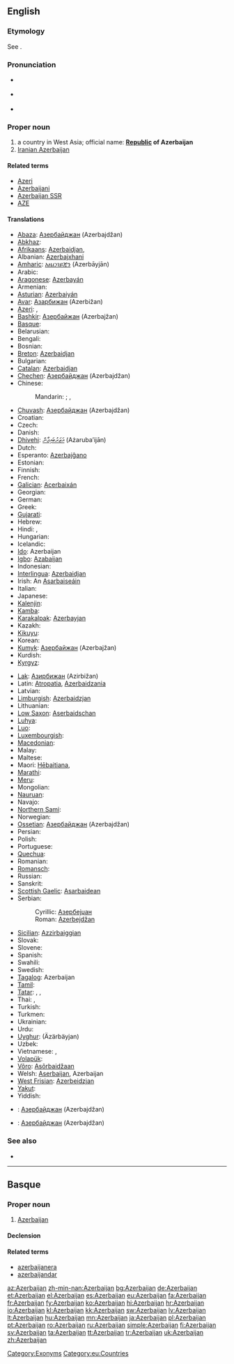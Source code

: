 ==English==
{{wikipedia}}

===Etymology===
See {{etyl|grc|-}} {{term|Ἀτροπατηνή||tr=Atropatēnē|lang=grc}}.

===Pronunciation===
* {{a|UK}} {{IPA|/ˌæz.ə.baɪˈdʒɑːn/}}
* {{a|UK}} {{IPA|/ˌæz.ɚ.baɪˈʒɑːn/}}
* {{audio|en-us-Azerbaijan.ogg|Audio (US)}}

===Proper noun===
{{en-proper noun}}

# a country in West Asia; official name: '''[[republic|Republic]] of Azerbaijan'''
# [[Iranian Azerbaijan]]

====Related terms====
* [[Azeri]]
* [[Azerbaijani]]
* [[Azerbaijan SSR]]
* [[AZE]]

====Translations====
{{trans-top|country in Eastern Europe}}
* [[Abaza]]: [[Азербайджан]] (Azerbajdžan)
* [[Abkhaz]]: {{t|ab|Азербаиџьан|tr=Azerbaiǰ’an|sc=Cyrl}}
* [[Afrikaans]]: [[Azerbaidjan]], {{t|af|Azerbeidjan}}
* Albanian: [[Azerbajxhani]]
* [[Amharic]]: [[አዜርባይጃን]] (Azerbāyjān)
* Arabic: {{t|ar|أذربيجان|m|tr='adharbayjaan}}
* [[Aragonese]]: [[Azerbayán]] {{m}}
* Armenian: {{t-|hy|Ադրբեջան|tr=Adrbeǰan}}
* [[Asturian]]: [[Azerbaiyán]] {{m}}
* [[Avar]]: [[Азарбижан]] (Azerbižan)
* [[Azeri]]: {{t+|az|Azərbaycan|xs=Azeri}},  {{t-|az|Азәрбајҹан|sc=Cyrl|xs=Azeri}}
* [[Bashkir]]: [[Азербайжан]] (Azerbajžan)
* [[Basque]]: {{t|eu|Azerbaijan}}
* Belarusian: {{t|be|Азэрбайджан|m|tr=Azerbajdžán|xs=Belarusian}}
* Bengali: {{t|bn|আজারবাইজান|tr=Ājārbāijān|sc=Beng|xs=Bengali}}
* Bosnian: {{t-|bs|Azerbejdžan|m}}
* [[Breton]]: [[Azerbaidjan]]
* Bulgarian: {{t+|bg|Азербайджан|m|tr=Azerbajdžán}}
* [[Catalan]]: [[Azerbaidjan]] {{m}}
* [[Chechen]]: [[Азербайджан]] (Azerbajdžan)
* Chinese:
*: Mandarin: {{t-|cmn|阿塞拜疆|tr=Āsāibàijiāng|sc=Hani}}; {{t|cmn|亞塞拜然|sc=Hani}},  {{t|cmn|亚塞拜然|tr=Yàsàibàirán|sc=Hani}} {{qualifier|Taiwan}}
* [[Chuvash]]: [[Азербайджан]] (Azerbajdžan)
* Croatian: {{t+|hr|Azerbajdžan}}
* Czech: {{t+|cs|Ázerbájdžán|m}}
* Danish: {{t-|da|Aserbajdsjan}}
* [[Dhivehi]]: [[އަޒަރުބައިޖާން]] (Ażaruba’ijān)
* Dutch: {{t+|nl|Azerbeidzjan}}
* Esperanto: [[Azerbajĝano]]
* Estonian: {{t+|et|Aserbaidžaan}}
* Finnish: {{t+|fi|Azerbaidžan}}
* French: {{t+|fr|Azerbaïdjan|m}}
* [[Galician]]: [[Acerbaixán]] {{m}}
* Georgian: {{t|ka|აზერბაიჯანი|tr=Azerbaijani|sc=Geor|xs=Georgian}}
* German: {{t+|de|Aserbaidschan|n}}
* Greek: {{t+|el|Αζερμπαϊτζάν|n|tr=Azerbaïtzán}}
* [[Gujarati]]: {{t|gu|અજરબેયજાન |tr=Ajarbēyjān|sc=Gujr|xs=Gujarati}}
* Hebrew: {{t|he|אזרבייג׳ן|tr=Azerbayján}}
* Hindi: {{t+|hi|अज़रबैजान|tr=Azarbējān|xs=Hindi}}, {{t-|hi|आज़र्बैजान|tr=Āzarbaijān|xs=Hindi}}
* Hungarian: {{t+|hu|Azerbajdzsán}}
* Icelandic: {{t+|is|Aserbaídsjan}}
* [[Ido]]: Azerbaijan
* [[Igbo]]: [[Azabaijan]]
* Indonesian: {{t-|id|Azerbaijan|xs=Indonesian}}
* [[Interlingua]]: [[Azerbaidjan]]
* Irish: An [[Asarbaiseáin]]
* Italian: {{t-|it|Azerbaigian|m}}
* Japanese: {{t-|ja|アゼルバイジャン|tr=Azerubaijan}}
* [[Kalenjin]]: {{tø|kln|Azabajan}}
* [[Kamba]]: {{tø|kam|Azabajani}}
* [[Karakalpak]]: [[Azerbayjan]]
* Kazakh: {{t|kk|Әзірбайжан|tr=Æzirbajžan|sc=Cyrl|xs=Kazakh}}
* [[Kikuyu]]: {{tø|ki|Azabajani}}
* Korean: {{t+|ko|아제르바이잔|tr=Ajereubaijan|sc=Hang}}
* [[Kumyk]]: [[Азербайжан]] (Azerbajžan)
* Kurdish: {{t+|ku|Azerbeycan}}
* [[Kyrgyz]]: {{t|ky|Азербайжан|tr=Azerbajžan|sc=Cyrl|xs=Kyrgyz}}
{{trans-mid}}
* [[Lak]]: [[Азирбижан]] (Azirbižan)
* Latin: [[Atropatia]], [[Azerbaidzania]] {{f}}
* Latvian: {{t+|lv|Azerbaidžāna|xs=Latvian}}
* [[Limburgish]]: [[Azerbaidzjan]]
* Lithuanian: {{t+|lt|Azerbaidžanas|xs=Lithuanian}}
* [[Low Saxon]]: [[Aserbaidschan]]
* [[Luhya]]: {{tø|luy|Ebuazabaja}}
* [[Luo]]: {{tø|luo|Azabajan}}
* [[Luxembourgish]]: {{t|lb|Aserbaidschan|n}}
* [[Macedonian]]: {{t+|mk|Азербејџан|m|tr=Azerbejdžán}}
* Malay: {{t-|ms|Azerbaijan|xs=Malay}}
* Maltese: {{t|mt|Ażerbajġan|m|alt=l-Ażerbajġan|xs=Maltese}}
* Maori: [[Hēbaitiana]],  {{t-|mi|Atepaihānia|xs=Maori}}
* [[Marathi]]: {{t-|mr|अज़रबैजान|tr=Azarbējān|sc=Deva|xs=Marathi}}
* [[Meru]]: {{tø|mer|Azabajani}}
* Mongolian: {{t|mn|Азербайжан|tr=Azerbajžan|sc=Cyrl|xs=Mongolian}}
* [[Nauruan]]: {{t-|na|Azerbaijan|xs=Nauruan}}
* Navajo: {{tø|nv|Azééwii bikéyah}}
* [[Northern Sami]]: {{tø|se|Aserbaižan}}
* Norwegian: {{t+|no|Aserbajdsjan}}
* [[Ossetian]]: [[Азербайджан]] (Azerbajdžan)
* Persian: {{t+|fa|آذربایجان|tr=Azarbayjân|xs=Persian}}
* Polish: {{t+|pl|Azerbejdżan|m}}
* Portuguese: {{t+|pt|Azerbaijão|m}}
* [[Quechua]]: {{t-|qu|Asarsuyu|xs=Quechua}}
* Romanian: {{t+|ro|Azerbaidjan|n}}
* [[Romansch]]: {{t|rm|Aserbeidschan|m}}
* Russian: {{t+|ru|Азербайджан|m|tr=Azerbajdžán}}
* Sanskrit: {{t-|sa|अजर्बैजान|tr=Ajerbējān|xs=Sanskrit}}
* [[Scottish Gaelic]]: [[Asarbaidean]]
* Serbian:
*: Cyrillic: [[Азербејџан]] {{m}}
*: Roman: [[Azerbejdžan]] {{m}}
* [[Sicilian]]: [[Azzirbaiggian]] {{m}}
* Slovak: {{t-|sk|Azerbajdžan|m}}
* Slovene: {{t+|sl|Azerbajdžan|m}}
* Spanish: {{t+|es|Azerbaiyán|m}}
* Swahili: {{t+|sw|Azabajani|xs=Swahili}}
* Swedish: {{t+|sv|Azerbajdzjan}}
* [[Tagalog]]: Azerbaijan
* [[Tamil]]: {{t|ta|அஸர்பைஜான்|tr=Asarpaijān|xs=Tamil}}
* [[Tatar]]: {{t|tt|Азәрбайҗан|sc=Cyrl|xs=Tatar}}, {{t|tt|Äzärbaycan|sc=Latn|xs=Tatar}},
* Thai: {{t|th|ประเทศอาเซอร์ไบจาน|tr=pràthàèt aasuurbaijan}},  {{t|th|อาเซอร์ไบจัน|tr=aasuurbaijan}}
* Turkish: {{t+|tr|Azerbaycan}}
* Turkmen: {{t-|tk|Azerbaýjan|xs=Turkmen}}
* Ukrainian: {{t+|uk|Азербайджан|m|tr=Azerbajdžán|xs=Ukrainian}}
* Urdu: {{t|ur|آذربائجان|tr=Āzarbā’ijān|xs=Urdu}}
* [[Uyghur]]: {{ug-Arab|[[ئازەربەيجان]]}} (Äzärbäyjan)
* Uzbek: {{t|uz|Ozarbayjon|xs=Uzbek}}
* Vietnamese: {{t|vi|Ai-déc-bai-gian|xs=Vietnamese}},  {{t-|vi|Azerbaijan|xs=Vietnamese}}
* [[Volapük]]: {{t+|vo|Lasärbäcän|xs=Volapük}}
* [[Võro]]: [[Asõrbaidžaan]]
* Welsh: [[Aserbaijan]], Azerbaijan
* [[West Frisian]]: [[Azerbeidzjan]]
* [[Yakut]]: {{tø|sah|Азербайдьан|tr=Azerbajd'an|sc=Cyrl}}
* Yiddish: {{t|yi|אַזערבײַדזשאַן|n|tr=Azerbaydzhan|sc=yi-Hebr|xs=Yiddish}}
{{trans-bottom}}

{{checktrans-top}}
* {{ttbc|Northern Altai}}: [[Азербайджан]] (Azerbajdžan)
{{trans-mid}}
* {{ttbc|Southern Altai}}: [[Азербайджан]] (Azerbajdžan)
{{trans-bottom}}

===See also===
* {{list|en|countries of Europe}}

[[Category:Exonyms]]

----

==Basque==
{{wikipedia|lang=eu}}

===Proper noun===
{{infl|eu|proper noun}}

# [[#English|Azerbaijan]]

====Declension====
{{eu-decl-prop inanim noun|kk=1}}

====Related terms====
* [[azerbaijanera]]
* [[azerbaijandar]]

[[Category:eu:Countries]]

[[az:Azerbaijan]]
[[zh-min-nan:Azerbaijan]]
[[bg:Azerbaijan]]
[[de:Azerbaijan]]
[[et:Azerbaijan]]
[[el:Azerbaijan]]
[[es:Azerbaijan]]
[[eu:Azerbaijan]]
[[fa:Azerbaijan]]
[[fr:Azerbaijan]]
[[fy:Azerbaijan]]
[[ko:Azerbaijan]]
[[hi:Azerbaijan]]
[[hr:Azerbaijan]]
[[io:Azerbaijan]]
[[kl:Azerbaijan]]
[[kk:Azerbaijan]]
[[sw:Azerbaijan]]
[[lv:Azerbaijan]]
[[lt:Azerbaijan]]
[[hu:Azerbaijan]]
[[mn:Azerbaijan]]
[[ja:Azerbaijan]]
[[pl:Azerbaijan]]
[[pt:Azerbaijan]]
[[ro:Azerbaijan]]
[[ru:Azerbaijan]]
[[simple:Azerbaijan]]
[[fi:Azerbaijan]]
[[sv:Azerbaijan]]
[[ta:Azerbaijan]]
[[tt:Azerbaijan]]
[[tr:Azerbaijan]]
[[uk:Azerbaijan]]
[[zh:Azerbaijan]]